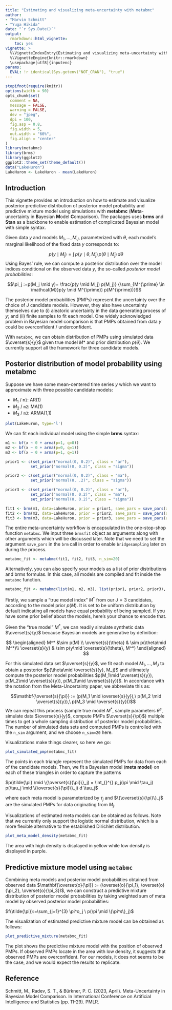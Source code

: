 ```yaml
---
title: "Estimating and visualizing meta-uncertainty with metabmc"
author: 
- "Marvin Schmitt"
- "Yuga Hikida"
date: "`r Sys.Date()`"
output:
  rmarkdown::html_vignette:
    toc: yes
vignette: >
  %\VignetteIndexEntry{Estimating and visualizing meta-uncertainty with metabmc}
  %\VignetteEngine{knitr::rmarkdown}
  \usepackage[utf8]{inputenc}
params:
  EVAL: !r identical(Sys.getenv("NOT_CRAN"), "true")
---
```


```r
stopifnot(require(knitr))
options(width = 90)
opts_chunk$set(
  comment = NA,
  message = FALSE,
  warning = FALSE,
  dev = "jpeg",
  dpi = 100,
  fig.asp = 0.8,
  fig.width = 5,
  out.width = "60%",
  fig.align = "center"
)
library(metabmc)
library(brms)
library(ggplot2)
ggplot2::theme_set(theme_default())
data("LakeHuron")
LakeHuron <- LakeHuron - mean(LakeHuron)
```

## Introduction

This vignette provides an introduction on how to estimate and visualize posterior 
predictive distribution of posterior model probability and predictive mixture 
model using simulations with **metabmc** (**Meta**-uncertainty in **B**ayesian **M**odel **C**omparison).
The packages uses **brms** and **Stan** as a backbone to enable estimation of 
complicated Bayesian model with simple syntax.

Given data $y$ and models $M_1,\ldots,M_J$, parameterized with $\theta$, each model's marginal likelihood of the fixed data $y$ corresponds to:

$$p(y \mid M_j) =\int_{}^{}\,p(y \mid \theta, M_j)\,p(\theta \mid M_j) \,d\theta$$
Using Bayes' rule, we can compute a posterior distribution over the model indices conditional on the observed data $y$, the so-called *posterior model probabilities*:

$$\pi_j :=p(M_j \mid y)= \frac{p(y \mid M_j) p(M_j)} {\sum_{M^{\prime} \in \mathcal{M}}p(y \mid M^{\prime}) p(M^{\prime})}$$

The posterior model probabilities (PMPs) represent the uncertainty over the choice of 
$J$ candidate models. However, they also have uncertainty themselves due to (i) aleatoric uncertainty in the data 
generating process of $y$; and (ii) finite samples to fit each model. 
One widely acknowledged problem in Bayesian model comparison is that PMPs obtained from data $y$ could be overconfident / underconfident.

With `metabmc`, we can obtain distribution of PMPs using simulated 
data $\overset{s}{y}$ given true model $M*$ and prior distribution $p(\theta)$. 
We currently support all the framework for three candidate models.

## Posterior distribution of model probability using **metabmc**

Suppose we have some mean-centered time series $y$ which we want to approximate with three possible candidate models:

- $M_1$ / `m1`: AR(1)
- $M_2$ / `m2`: MA(1)
- $M_3$ / `m3`: ARMA(1,1)

```r
plot(LakeHuron, type='l')
```

We can fit each individual model using the simple **brms** syntax:

```r
m1 <- bf(x ~ 0 + arma(p=1, q=0))
m2 <- bf(x ~ 0 + arma(p=0, q=1))
m3 <- bf(x ~ 0 + arma(p=1, q=1))

prior1 <- c(set_prior("normal(0, 0.2)", class = "ar"),
           set_prior("normal(0, 0.2)", class = "sigma"))

prior2 <- c(set_prior("normal(0, 0.2)", class = "ma"),
           set_prior("normal(0, .2)", class = "sigma"))

prior3 <- c(set_prior("normal(0, 0.2)", class = "ar"),
           set_prior("normal(0, 0.2)", class = "ma"),
           set_prior("normal(0, 0.2)", class = "sigma"))

fit1 <- brm(m1, data=LakeHuron, prior = prior1, save_pars = save_pars(all = TRUE))
fit2 <- brm(m2, data=LakeHuron, prior = prior2, save_pars = save_pars(all = TRUE))
fit3 <- brm(m3, data=LakeHuron, prior = prior3, save_pars = save_pars(all = TRUE))
```

The entire meta-uncertainty workflow is encapsulated in the one-stop-shop function `metabmc`.
We input three `brmsfit` object as arguments along with other arguments which
will be discussed later. Note that we need to set the argument `save_pars` in the `brm` call in order to enable `bridgesampling` later 
on during the process.

```r
metabmc_fit <- metabmc(fit1, fit2, fit3, n_sim=20)
```

Alternatively, you can also specify your models as a list of prior distributions and brms formulas. In this case, all models are compiled and fit inside the `metabmc` function.

```r
metabmc_fit <- metabmc(list(m1, m2, m3), list(prior1, prior2, prior3), data = LakeHuron, n_sim=20)
```

Firstly, we sample a "true model index" $M^*$ from our $J = 3$ candidates, according to the model prior $p(M)$. 
It is set to be uniform distribution by default indicating all models have equal
probability of being sampled. If you have some prior belief about the models, here's your chance to encode that.

Given the "true model" $M^*$, we can readily simulate synthetic data $\overset{s}{y}$ because Bayesian models are generative by definition:

$$
\begin{aligned}
M^* &\sim p(M) \\
\overset{s}{\theta} & \sim p(\theta\mid M^*)\\
\overset{s}{y} & \sim p(y\mid \overset{s}{\theta}, M^*)
\end{aligned}
$$

For this simulated data set $\overset{s}{y}$, we fit each model $M_1, \ldots, M_J$ to obtain a posterior $p(\theta\mid \overset{s}{y}, M_j)$ and ultimately compute the posterior model probabilities $p(M_1\mid \overset{s}{y}), p(M_2\mid \overset{s}{y}), p(M_3\mid \overset{s}{y})$. In accordance with the notation from the Meta-Uncertainty paper, we abbreviate this as:

$$\mathbf{\overset{s}{\pi}} := (p(M_1 \mid \overset{s}{y}),\ p(M_2 \mid \overset{s}{y}),\ p(M_3 \mid \overset{s}{y}))$$
We can repeat this process (sample true model $M^*$, sample parameters $\theta^s$, simulate data $\overset{s}{y}$, compute PMPs $\overset{s}{\pi}$) multiple times to get a whole sampling distribution of posterior model probabilities. 
The number of simulated data sets and computed PMPs is controlled with the `n_sim` argument, and we choose `n_sim=20` here.

Visualizations make things clearer, so here we go:

```r
plot_simulated_pmp(metabmc_fit)
```

The points in each triangle represent the simulated PMPs for data from each of the candidate models.
Then, we fit a Bayesian model (**meta model**) on each of these triangles in order to capture the patterns

$p(\tilde{\pi} \mid \{\overset{s}{\pi}\}_j) = \int_{}^{} p_j(\pi \mid \tau_j) p(\tau_j \mid \{\overset{s}{\pi}\}_j) d \tau_j$

where each meta model is parameterized by $\tau_j$ and
$\{\overset{s}{\pi}\}_j$ are the simulated PMPs for data originating from $M_j$.

Visualizations of estimated meta models can be obtained as follows. Note that we
currently only support the logistic normal distribution, which is a more flexible alternative to the 
established Dirichlet distribution.

```r
plot_meta_model_density(metabmc_fit)
```

The area with high density is displayed in yellow while low density is displayed 
in purple.

## Predictive mixture model using `metabmc`

Combining meta models and posterior model probabilities obtained from observed
data $\mathbf{\overset{o}{\pi}} := (\overset{o}{\pi_1}, \overset{o}{\pi_2}, \overset{o}{\pi_3})$, 
we can construct a predictive mixture distribution of posterior model probabilities 
by taking weighted sum of meta model by observed posterior model probabilities:

$f(\tilde{\pi}):=\sum_{j=1}^{3} \pi^o_j \ p(\pi \mid \{\pi^s\}_j)$

The visualization of estimated predictive mixture model can be obtained as follows:

```r
plot_predictive_mixture(metabmc_fit)
```

The plot shows the predictive mixture model with the position of observed PMPs.
If observed PMPs locate in the area with low density, it suggests that observed
PMPs are overconfident. For our models, it does not seems to be the case, and we would expect the results to replicate.


## Reference

Schmitt, M., Radev, S. T., & Bürkner, P. C. (2023, April). Meta-Uncertainty in 
Bayesian Model Comparison. In International Conference on Artificial Intelligence 
and Statistics (pp. 11-29). PMLR.

